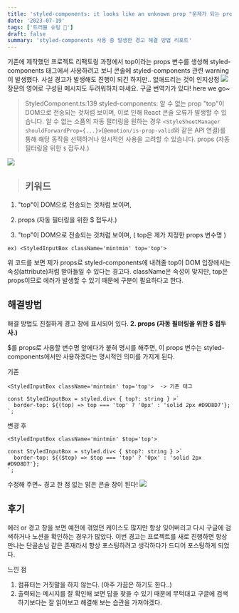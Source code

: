 ```yaml
---
title: 'styled-components: it looks like an unknown prop "문제가 되는 props" is being sent through to the DOM, which will likely trigger a React console error. 경고 해결법'
date: '2023-07-19'
tags: ['트러블 슈팅 🚀']
draft: false
summary: 'styled-components 사용 중 발생한 경고 해결 방법 리포트'
---
```


기존에 제작했던 프로젝트 리팩토링 과정에서 top이라는 props 변수를 생성해 styled-components 태그에서 사용하려고 보니 콘솔에 styled-components 관련 warning이 발생했다. 사실 경고가 발생해도 진행이 되긴 하지만.. 없애드리는 것이 인지상정
![](https://velog.velcdn.com/images/mintmin0320/post/409e84dc-52ed-4970-b05d-b6e09ecefb3e/image.png)장문의 영어로 구성된 메시지도 두려워하지 마세요. 구글 번역기가 있다! here we go~

> StyledComponent.ts:139 styled-components: 알 수 없는 prop "top"이 DOM으로 전송되는 것처럼 보이며, 이로 인해 React 콘솔 오류가 발생할 수 있습니다. 알 수 없는 소품의 자동 필터링을 원하는 경우 `<StyleSheetManager shouldForwardProp={...}>`(`@emotion/is-prop-valid`와 같은 API 연결)를 통해 해당 동작을 선택하거나 일시적인 사용을 고려할 수 있습니다. props (자동 필터링을 위한 `$` 접두사.)

![](https://velog.velcdn.com/images/mintmin0320/post/38f36302-dfb5-4e08-8184-57060abc48d9/image.png) 
>## 키워드
1. "top"이 DOM으로 전송되는 것처럼 보이며,
2.  props (자동 필터링을 위한 $ 접두사.)

1. "top"이 DOM으로 전송되는 것처럼 보이며, ( top은 제가 지정한 props 변수명 ) 
```
ex) <StyledInputBox className='mintmin' top='top'>
```
위 코드를 보면 제가 props로 styled-components에 내려줄 top이 DOM 입장에서는 속성(attribute)처럼 받아들일 수 있다는 경고다. className은 속성이 맞지만, top은 props이므로 에러가 발생할 수 있기 때문에 구분이 필요하다고 한다. 


## 해결방법
해결 방법도 친절하게 경고 창에 표시되어 있다. 
**2.  props (자동 필터링을 위한 $ 접두사.)**

$를 props로 사용할 변수명 앞에다가 붙혀 명시를 해주면, 이 props 변수는 styled-components에서만 사용하겠다는 명시적인 의미를 가지게 된다.

기존
```
<StyledInputBox className='mintmin' top='top'>  -> 기존 태그

const StyledInputBox = styled.div< { top?: string } >`
  border-top: ${(top) => top === 'top' ? '0px' : 'solid 2px #D9D8D7'};
`; 
```

변경 후
```
<StyledInputBox className='mintmin' $top='top'> 

const StyledInputBox = styled.div< { $top?: string } >`
  border-top: ${($top) => $top === 'top' ? '0px' : 'solid 2px #D9D8D7'};
`; 
```

수정해 주면~ 경고 한 점 없는 맑은 콘솔 창이 된다!
![](https://velog.velcdn.com/images/mintmin0320/post/f18d2e0f-0ff6-4de7-95c5-4006dd06e9da/image.png)

## 후기

에러 or 경고 창을 보면 예전에 겪었던 케이스도 많지만 항상 잊어버리고 다시 구글에 검색하거나 노션을 확인하는 경우가 많았다. 이번 경고는 프로젝트를 새로 진행하면 항상 만나는 단골손님 같은 존재라서 항상 포스팅하려고 생각하다가 드디어 포스팅하게 되었다.

느낀 점
1. 컴퓨터는 거짓말을 하지 않는다. (아주 가끔은 하기도 한다..)
2. 출력되는 메시지를 잘 확인해 보면 답을 찾을 수 있기 때문에 무턱대고 구글에 검색하기보다는 잘 읽어보고 해결해 보는 습관을 가져야겠다.
